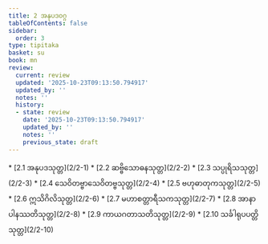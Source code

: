 ```yaml
---
title: 2 အနုပဒဝဂ္ဂ
tableOfContents: false
sidebar:
  order: 3
type: tipitaka
basket: su
book: mn
review:
  current: review
  updated: '2025-10-23T09:13:50.794917'
  updated_by: ''
  notes: ''
  history:
  - state: review
    date: '2025-10-23T09:13:50.794917'
    updated_by: ''
    notes: ''
    previous_state: draft
---
```



<ReviewStatus review={frontmatter.review} showDetails={true} />

<HypothesisAnnotation frontmatter={frontmatter} />

<DynamicBreadcrumb />



<TableOfContents book="mn" section="2">
* [2.1 အနုပဒသုတ္တ](2/2-1)
* [2.2 ဆဗ္ဗိသောဓနသုတ္တ](2/2-2)
* [2.3 သပ္ပုရိသသုတ္တ](2/2-3)
* [2.4 သေဝိတဗ္ဗာသေဝိတဗ္ဗသုတ္တ](2/2-4)
* [2.5 ဗဟုဓာတုကသုတ္တ](2/2-5)
* [2.6 ဣသိဂိလိသုတ္တ](2/2-6)
* [2.7 မဟာစတ္တာရီသကသုတ္တ](2/2-7)
* [2.8 အာနာပါနဿတိသုတ္တ](2/2-8)
* [2.9 ကာယဂတာသတိသုတ္တ](2/2-9)
* [2.10 သင်္ခါရုပပတ္တိသုတ္တ](2/2-10)
</TableOfContents>